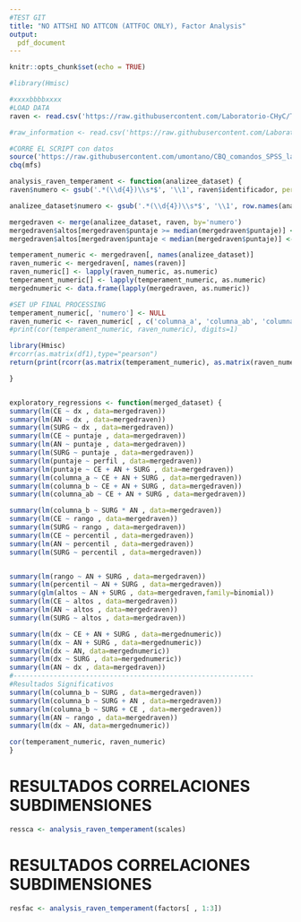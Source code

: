 ```yaml
---
#TEST GIT
title: "NO ATTSHI NO ATTCON (ATTFOC ONLY), Factor Analysis"
output:
  pdf_document
---
```


```r
knitr::opts_chunk$set(echo = TRUE)
```

```r
#library(Hmisc)

#xxxxbbbbxxxx
#LOAD DATA
raven <- read.csv('https://raw.githubusercontent.com/Laboratorio-CHyC/Temperament/main/ferserrano2022_raven.csv', header=TRUE)

#raw_information <- read.csv('https://raw.githubusercontent.com/Laboratorio-CHyC/Temperament/main/ferserrano2022_cbq.csv', header=TRUE)

#CORRE EL SCRIPT con datos 
source('https://raw.githubusercontent.com/umontano/CBQ_comandos_SPSS_lab_ChyC/main/CBQ_comandosSPSS_lab_CHyC.R')
cbq(mfs)

analysis_raven_temperament <- function(analizee_dataset) {
raven$numero <- gsub('.*(\\d{4})\\s*$', '\\1', raven$identificador, perl=TRUE) 

analizee_dataset$numero <- gsub('.*(\\d{4})\\s*$', '\\1', row.names(analizee_dataset), perl=TRUE) 

mergedraven <- merge(analizee_dataset, raven, by='numero')
mergedraven$altos[mergedraven$puntaje >= median(mergedraven$puntaje)] <- 1
mergedraven$altos[mergedraven$puntaje < median(mergedraven$puntaje)] <- 0

temperament_numeric <- mergedraven[, names(analizee_dataset)]
raven_numeric <- mergedraven[, names(raven)]
raven_numeric[] <- lapply(raven_numeric, as.numeric)
temperament_numeric[] <- lapply(temperament_numeric, as.numeric)
mergednumeric <- data.frame(lapply(mergedraven, as.numeric))

#SET UP FINAL PROCESSING
temperament_numeric[, 'numero'] <- NULL
raven_numeric <- raven_numeric[ , c('columna_a', 'columna_ab', 'columna_b', 'puntaje', 'dx')]
#print(cor(temperament_numeric, raven_numeric), digits=1)

library(Hmisc)
#rcorr(as.matrix(df1),type="pearson")
return(print(rcorr(as.matrix(temperament_numeric), as.matrix(raven_numeric), type='pearson')))

}


exploratory_regressions <- function(merged_dataset) {
summary(lm(CE ~ dx , data=mergedraven))
summary(lm(AN ~ dx , data=mergedraven))
summary(lm(SURG ~ dx , data=mergedraven))
summary(lm(CE ~ puntaje , data=mergedraven))
summary(lm(AN ~ puntaje , data=mergedraven))
summary(lm(SURG ~ puntaje , data=mergedraven))
summary(lm(puntaje ~ perfil , data=mergedraven))
summary(lm(puntaje ~ CE + AN + SURG , data=mergedraven))
summary(lm(columna_a ~ CE + AN + SURG , data=mergedraven))
summary(lm(columna_b ~ CE + AN + SURG , data=mergedraven))
summary(lm(columna_ab ~ CE + AN + SURG , data=mergedraven))

summary(lm(columna_b ~ SURG * AN , data=mergedraven))
summary(lm(CE ~ rango , data=mergedraven))
summary(lm(SURG ~ rango , data=mergedraven))
summary(lm(CE ~ percentil , data=mergedraven))
summary(lm(AN ~ percentil , data=mergedraven))
summary(lm(SURG ~ percentil , data=mergedraven))


summary(lm(rango ~ AN + SURG , data=mergedraven))
summary(lm(percentil ~ AN + SURG , data=mergedraven))
summary(glm(altos ~ AN + SURG , data=mergedraven,family=binomial))
summary(lm(CE ~ altos , data=mergedraven))
summary(lm(AN ~ altos , data=mergedraven))
summary(lm(SURG ~ altos , data=mergedraven))

summary(lm(dx ~ CE + AN + SURG , data=mergednumeric))
summary(lm(dx ~ AN + SURG , data=mergednumeric))
summary(lm(dx ~ AN, data=mergednumeric))
summary(lm(dx ~ SURG , data=mergednumeric))
summary(lm(AN ~ dx , data=mergedraven))
#------------------------------------------------------------
#Resultados Significativos
summary(lm(columna_b ~ SURG , data=mergedraven))
summary(lm(columna_b ~ SURG + AN , data=mergedraven))
summary(lm(columna_b ~ SURG + CE , data=mergedraven))
summary(lm(AN ~ rango , data=mergedraven))
summary(lm(dx ~ AN, data=mergednumeric))

cor(temperament_numeric, raven_numeric)
}

```


# RESULTADOS CORRELACIONES  SUBDIMENSIONES
```r
ressca <- analysis_raven_temperament(scales)
```


# RESULTADOS CORRELACIONES  SUBDIMENSIONES
```r
resfac <- analysis_raven_temperament(factors[ , 1:3])
```

